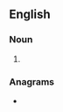 ==English==

===Noun===
{{head|en|noun plural form}}

# {{plural of|tavern|lang=en}}

===Anagrams===
* {{anagrams|en|servant|starven|versant}}
